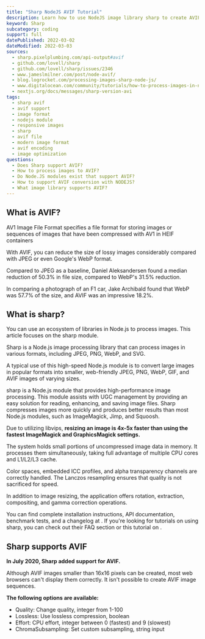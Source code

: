 ```yaml
---
title: "Sharp NodeJS AVIF Tutorial"
description: Learn how to use NodeJS image library sharp to create AVIF images.
keyword: Sharp
subcategory: coding
support: full
datePublished: 2022-03-02
dateModified: 2022-03-03
sources:
  - sharp.pixelplumbing.com/api-output#avif
  - github.com/lovell/sharp
  - github.com/lovell/sharp/issues/2346
  - www.jameslmilner.com/post/node-avif/
  - blog.logrocket.com/processing-images-sharp-node-js/
  - www.digitalocean.com/community/tutorials/how-to-process-images-in-node-js-with-sharp
  - nextjs.org/docs/messages/sharp-version-avi
tags:
  - sharp avif
  - avif support
  - image format
  - nodejs module
  - responsive images
  - sharp
  - avif file
  - modern image format
  - avif encoding
  - image optimization
questions:
  - Does Sharp support AVIF?
  - How to process images to AVIF?
  - Do Node.JS modules exist that support AVIF?
  - How to support AVIF conversion with NODEJS?
  - What image library supports AVIF?
---
```


## What is AVIF?

AV1 Image File Format specifies a file format for storing images or sequences of images that have been compressed with AV1 in HEIF containers

With AVIF, you can reduce the size of lossy images considerably compared with JPEG or even Google's WebP format.

Compared to JPEG as a baseline, Daniel Aleksandersen found a median reduction of 50.3% in file size, compared to WebP's 31.5% reduction.

In comparing a photograph of an F1 car, Jake Archibald found that WebP was 57.7% of the size, and AVIF was an impressive 18.2%.

## What is sharp?

You can use an ecosystem of libraries in Node.js to process images. This article focuses on the sharp module.

Sharp is a Node.js image processing library that can process images in various formats, including JPEG, PNG, WebP, and SVG.

A typical use of this high-speed Node.js module is to convert large images in popular formats into smaller, web-friendly JPEG, PNG, WebP, GIF, and AVIF images of varying sizes.

sharp is a Node.js module that provides high-performance image processing. This module assists with UGC management by providing an easy solution for reading, enhancing, and saving image files. Sharp compresses images more quickly and produces better results than most Node.js modules, such as ImageMagick, Jimp, and Squoosh.

Due to utilizing libvips, **resizing an image is 4x-5x faster than using the fastest ImageMagick and GraphicsMagick settings.**

The system holds small portions of uncompressed image data in memory. It processes them simultaneously, taking full advantage of multiple CPU cores and L1/L2/L3 cache.

Color spaces, embedded ICC profiles, and alpha transparency channels are correctly handled. The Lanczos resampling ensures that quality is not sacrificed for speed.

In addition to image resizing, the application offers rotation, extraction, compositing, and gamma correction operations.

You can find complete installation instructions, API documentation, benchmark tests, and a changelog at <Link href="sharp.pixelplumbing.com" text="sharp.pixelplumbing.com"/>. If you're looking for tutorials on using sharp, you can check out their FAQ section or this tutorial on <Link href="blog.logrocket.com/processing-images-sharp-node-js/" text="LogRocket"/>.

## Sharp supports AVIF

**In July 2020, Sharp added support for AVIF.**

Although AVIF images smaller than 16x16 pixels can be created, most web browsers can't display them correctly. It isn't possible to create AVIF image sequences.

**The following options are available:**

- Quality: Change quality, integer from 1-100
- Lossless: Use lossless compression, boolean
- Effort: CPU effort, integer between 0 (fastest) and 9 (slowest)
- ChromaSubsampling: Set custom subsampling, string input
